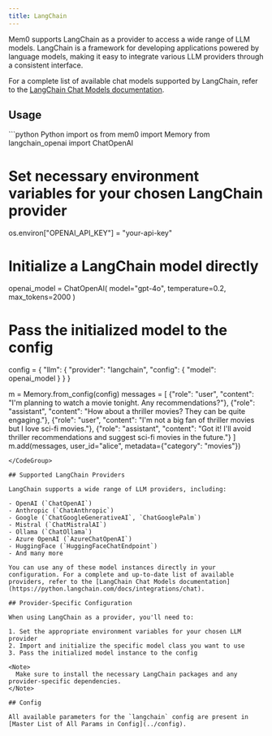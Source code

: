 ```yaml
---
title: LangChain
---
```


Mem0 supports LangChain as a provider to access a wide range of LLM models. LangChain is a framework for developing applications powered by language models, making it easy to integrate various LLM providers through a consistent interface.

For a complete list of available chat models supported by LangChain, refer to the [LangChain Chat Models documentation](https://python.langchain.com/docs/integrations/chat).

## Usage

<CodeGroup>
```python Python
import os
from mem0 import Memory
from langchain_openai import ChatOpenAI

# Set necessary environment variables for your chosen LangChain provider
os.environ["OPENAI_API_KEY"] = "your-api-key"

# Initialize a LangChain model directly
openai_model = ChatOpenAI(
    model="gpt-4o",
    temperature=0.2,
    max_tokens=2000
)

# Pass the initialized model to the config
config = {
    "llm": {
        "provider": "langchain",
        "config": {
            "model": openai_model
        }
    }
}

m = Memory.from_config(config)
messages = [
    {"role": "user", "content": "I'm planning to watch a movie tonight. Any recommendations?"},
    {"role": "assistant", "content": "How about a thriller movies? They can be quite engaging."},
    {"role": "user", "content": "I'm not a big fan of thriller movies but I love sci-fi movies."},
    {"role": "assistant", "content": "Got it! I'll avoid thriller recommendations and suggest sci-fi movies in the future."}
]
m.add(messages, user_id="alice", metadata={"category": "movies"})
```
</CodeGroup>

## Supported LangChain Providers

LangChain supports a wide range of LLM providers, including:

- OpenAI (`ChatOpenAI`)
- Anthropic (`ChatAnthropic`)
- Google (`ChatGoogleGenerativeAI`, `ChatGooglePalm`)
- Mistral (`ChatMistralAI`)
- Ollama (`ChatOllama`)
- Azure OpenAI (`AzureChatOpenAI`)
- HuggingFace (`HuggingFaceChatEndpoint`)
- And many more

You can use any of these model instances directly in your configuration. For a complete and up-to-date list of available providers, refer to the [LangChain Chat Models documentation](https://python.langchain.com/docs/integrations/chat).

## Provider-Specific Configuration

When using LangChain as a provider, you'll need to:

1. Set the appropriate environment variables for your chosen LLM provider
2. Import and initialize the specific model class you want to use
3. Pass the initialized model instance to the config

<Note>
  Make sure to install the necessary LangChain packages and any provider-specific dependencies.
</Note>

## Config

All available parameters for the `langchain` config are present in [Master List of All Params in Config](../config).
